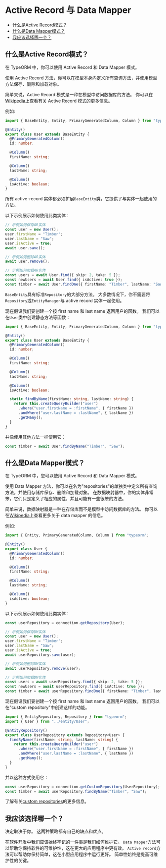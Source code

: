 # Active Record 与 Data Mapper

  * [什么是Active Record模式？](#什么是Active-Record模式？)
  * [什么是Data Mapper模式？](#什么是Data-Mapper模式？)
  * [我应该选择哪一个？](#我应该选择哪一个？)

## 什么是Active Record模式？

在 TypeORM 中，你可以使用 Active Record 和 Data Mapper 模式。

使用 Active Record 方法，你可以在模型本身内定义所有查询方法，并使用模型方法保存、删除和加载对象。

简单来说，Active Record 模式是一种在模型中访问数据库的方法。
你可以在[Wikipedia](https://en.wikipedia.org/wiki/Active_record_pattern)上查看有关 Active Record 模式的更多信息。

例如:

```typescript
import { BaseEntity, Entity, PrimaryGeneratedColumn, Column } from "typeorm";

@Entity()
export class User extends BaseEntity {
  @PrimaryGeneratedColumn()
  id: number;

  @Column()
  firstName: string;

  @Column()
  lastName: string;

  @Column()
  isActive: boolean;
}
```

所有 active-record 实体都必须扩展`BaseEntity`类，它提供了与实体一起使用的方法。

以下示例展示如何使用此类实体：

```typescript
// 示例如何保存AR实体
const user = new User();
user.firstName = "Timber";
user.lastName = "Saw";
user.isActive = true;
await user.save();

// 示例如何删除AR实体
await user.remove();

// 示例如何加载AR实体
const users = await User.find({ skip: 2, take: 5 });
const newUsers = await User.find({ isActive: true });
const timber = await User.findOne({ firstName: "Timber", lastName: "Saw" });
```

`BaseEntity`具有标准`Repository`的大部分方法。
大多数情况下，你不需要将`Repository`或`EntityManager`与 active record 实体一起使用。

现在假设我们要创建一个按 first name 和 last name 返回用户的函数。
我们可以在`User`类中创建静态方法等函数：

```typescript
import { BaseEntity, Entity, PrimaryGeneratedColumn, Column } from "typeorm";

@Entity()
export class User extends BaseEntity {
  @PrimaryGeneratedColumn()
  id: number;

  @Column()
  firstName: string;

  @Column()
  lastName: string;

  @Column()
  isActive: boolean;

  static findByName(firstName: string, lastName: string) {
    return this.createQueryBuilder("user")
      .where("user.firstName = :firstName", { firstName })
      .andWhere("user.lastName = :lastName", { lastName })
      .getMany();
  }
}
```

并像使用其他方法一样使用它：

```typescript
const timber = await User.findByName("Timber", "Saw");
```

## 什么是Data Mapper模式？

在 TypeORM 中，您可以使用 Active Record 和 Data Mapper 模式。

使用 Data Mapper 方法，你可以在名为"repositories"的单独类中定义所有查询方法，并使用存储库保存、删除和加载对象。
在数据映射器中，你的实体非常笨，它们只是定义了相应的属性，并且可能有一些很笨的方法。

简单来说，数据映射器是一种在存储库而不是模型中访问数据库的方法。
你可以在[Wikipedia](https://en.wikipedia.org/wiki/Data_mapper_pattern)上查看更多关于 data mapper 的信息。

例如:

```typescript
import { Entity, PrimaryGeneratedColumn, Column } from "typeorm";

@Entity()
export class User {
  @PrimaryGeneratedColumn()
  id: number;

  @Column()
  firstName: string;

  @Column()
  lastName: string;

  @Column()
  isActive: boolean;
}
```

以下示例展示如何使用此类实体：

```typescript
const userRepository = connection.getRepository(User);

// 示例如何保存DM实体
const user = new User();
user.firstName = "Timber";
user.lastName = "Saw";
user.isActive = true;
await userRepository.save(user);

// 示例如何删除DM实体
await userRepository.remove(user);

// 示例如何加载DM实体
const users = await userRepository.find({ skip: 2, take: 5 });
const newUsers = await userRepository.find({ isActive: true });
const timber = await userRepository.findOne({ firstName: "Timber", lastName: "Saw" });
```

现在假设我们要创建一个按 first name 和 last name 返回用户的函数。
我们可以在"custom repository"中创建这样的功能。

```typescript
import { EntityRepository, Repository } from "typeorm";
import { User } from "../entity/User";

@EntityRepository()
export class UserRepository extends Repository<User> {
  findByName(firstName: string, lastName: string) {
    return this.createQueryBuilder("user")
      .where("user.firstName = :firstName", { firstName })
      .andWhere("user.lastName = :lastName", { lastName })
      .getMany();
  }
}
```

并以这种方式使用它：

```typescript
const userRepository = connection.getCustomRepository(UserRepository);
const timber = await userRepository.findByName("Timber", "Saw");
```

了解有关[custom repositories](working-with-entity-manager/#custom-repositories)的更多信息。

## 我应该选择哪一个？

决定取决于你。
这两种策略都有自己的缺点和优点。

在软件开发中我们应该始终牢记的一件事是我们如何维护它。
`Data Mapper`方法可以帮助你保持软件的可维护性，这在更大的应用程序中更有效。
`Active record`方法可以帮助你保持简单，这在小型应用程序中运行更好。
简单性始终是提高可维护性的关键。
